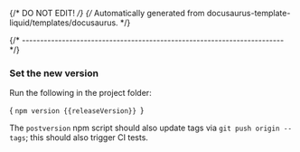 {/* DO NOT EDIT! */}
{/* Automatically generated from docusaurus-template-liquid/templates/docusaurus. */}


{/* ------------------------------------------------------------------------ */}

### Set the new version

Run the following in the project folder:

<CodeBlock language="sh"> {
`npm version {{releaseVersion}}
`} </CodeBlock>

The `postversion` npm script should also update tags via
  `git push origin --tags`; this should also trigger CI tests.

